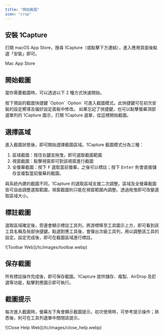 ```yaml
---
title: "開始截圖"
icon: "crop"
---
```


## 安裝 1Capture

打開 macOS App Store，搜尋 1Capture（或點擊下方連結），進入應用頁面後點選「安裝」即可。

<Card title="1Capture 下載" icon="circle-arrow-down" horizontal href="https://apps.apple.com/app/id6742318274">
  Mac App Store
</Card>

## 開始截圖

當你需要截圖時，可以透過以下 2 種方式快速開始。

<CardGroup cols={1}>
  <Card title="使用快捷鍵截圖" icon="keyboard" horizontal>
    按下預設的截圖快捷鍵 `Option` `Option` 可進入截圖模式。此快捷鍵可在初次安裝的設定嚮導及偏好設定面板中修改。
  </Card>
  <Card title="從選單列的選單項目截圖" icon="square-menu" horizontal>
    如果忘記了快捷鍵，也可以點擊螢幕頂部選單列的 1Capture 圖示，打開 1Capture 選單，從這裡開始截圖。
  </Card>
</CardGroup>

## 選擇區域
進入截圖狀態後，即可開始選擇截圖區域。1Capture 截圖模式分為三種：
  
1. 區域截圖：按住右鍵並拖曳，即可選取截圖範圍  
2. 視窗截圖：點擊視窗即可對該視窗進行截圖  
3. 全螢幕截圖：按下 <kbd>F</kbd> 選取當前螢幕，之後可以標註；按下 <kbd>Enter</kbd> 則會直接儲存並複製當前螢幕的截圖。
  
與系統內建的截圖不同，1Capture 的選取區域支援二次調整。區域及全螢幕截圖皆可自由調整選取範圍，視窗截圖則只能在視窗範圍內調整。透過拖曳即可改變選取區域大小。

## 標註截圖

選取區域確定後，旁邊會顯示標註工具列。將游標移至工具圖示上方，即可看到該工具名稱及局部快捷鍵。點選對應工具後，會彈出次級工具列，用以調整該工具的設定。設定完成後，即可在截圖區域進行標註。

<Frame caption="標註工具列">
  ![Toolbar Web](/tc/images/toolbar.webp)
</Frame>

## 保存截圖

所有標註操作完成後，即可保存截圖。1Capture 提供儲存、複製、AirDrop 及釘選等功能，點擊對應圖示即可執行。

## 截圖提示

每次進入截圖時，螢幕左下角會顯示截圖提示。初次使用時，可參考提示操作；熟悉後，則可在工具列選單中關閉該提示。

<Frame>
  ![Close Help Web](/tc/images/close_help.webp)
</Frame>